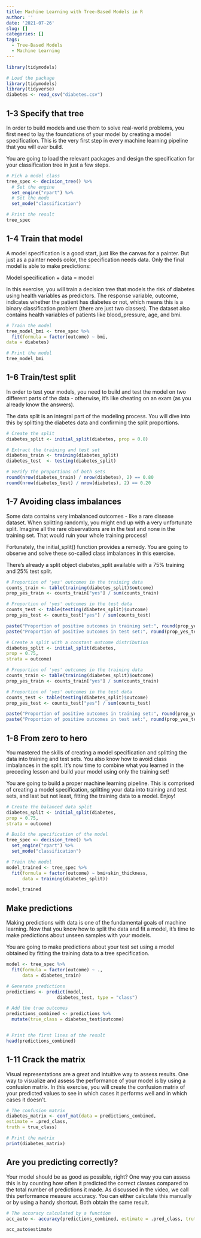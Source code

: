 ```yaml
---
title: Machine Learning with Tree-Based Models in R
author: ''
date: '2021-07-26'
slug: []
categories: []
tags:
  - Tree-Based Models
  - Machine Learning
---
```


```r
library(tidymodels)
```

```r
# Load the package
library(tidymodels)
library(tidyverse)
diabetes <- read_csv("diabetes.csv")
```


## 1-3 Specify that tree

In order to build models and use them to solve real-world problems, you first need to lay the foundations of your model by creating a model specification. This is the very first step in every machine learning pipeline that you will ever build.

You are going to load the relevant packages and design the specification for your classification tree in just a few steps.

```r
# Pick a model class
tree_spec <- decision_tree() %>% 
  # Set the engine
  set_engine("rpart") %>% 
  # Set the mode
  set_mode("classification")

# Print the result
tree_spec
```

## 1-4 Train that model

A model specification is a good start, just like the canvas for a painter. But just as a painter needs color, the specification needs data. Only the final model is able to make predictions:

Model specification + data = model

In this exercise, you will train a decision tree that models the risk of diabetes using health variables as predictors. The response variable, outcome, indicates whether the patient has diabetes or not, which means this is a binary classification problem (there are just two classes). The dataset also contains health variables of patients like blood_pressure, age, and bmi.

```r
# Train the model
tree_model_bmi <- tree_spec %>% 
  fit(formula = factor(outcome) ~ bmi,
data = diabetes)

# Print the model
tree_model_bmi
```

## 1-6 Train/test split

In order to test your models, you need to build and test the model on two different parts of the data - otherwise, it's like cheating on an exam (as you already know the answers).

The data split is an integral part of the modeling process. You will dive into this by splitting the diabetes data and confirming the split proportions.

```r
# Create the split
diabetes_split <- initial_split(diabetes, prop = 0.8)

# Extract the training and test set
diabetes_train <- training(diabetes_split)
diabetes_test  <- testing(diabetes_split)

# Verify the proportions of both sets
round(nrow(diabetes_train) / nrow(diabetes), 2) == 0.80
round(nrow(diabetes_test) / nrow(diabetes), 2) == 0.20
```

## 1-7 Avoiding class imbalances

Some data contains very imbalanced outcomes - like a rare disease dataset. When splitting randomly, you might end up with a very unfortunate split. Imagine all the rare observations are in the test and none in the training set. That would ruin your whole training process!

Fortunately, the initial_split() function provides a remedy. You are going to observe and solve these so-called class imbalances in this exercise.

There's already a split object diabetes_split available with a 75% training and 25% test split.

```r
# Proportion of 'yes' outcomes in the training data
counts_train <- table(training(diabetes_split)$outcome)
prop_yes_train <- counts_train["yes"] / sum(counts_train)

# Proportion of 'yes' outcomes in the test data
counts_test <- table(testing(diabetes_split)$outcome)
prop_yes_test <- counts_test["yes"] / sum(counts_test)

paste("Proportion of positive outcomes in training set:", round(prop_yes_train, 2))
paste("Proportion of positive outcomes in test set:", round(prop_yes_test, 2))

```

```r
# Create a split with a constant outcome distribution
diabetes_split <- initial_split(diabetes,
prop = 0.75,
strata = outcome)

# Proportion of 'yes' outcomes in the training data
counts_train <- table(training(diabetes_split)$outcome)
prop_yes_train <- counts_train["yes"] / sum(counts_train)

# Proportion of 'yes' outcomes in the test data
counts_test <- table(testing(diabetes_split)$outcome)
prop_yes_test <- counts_test["yes"] / sum(counts_test)

paste("Proportion of positive outcomes in training set:", round(prop_yes_train, 2))
paste("Proportion of positive outcomes in test set:", round(prop_yes_test, 2))
```

## 1-8 From zero to hero

You mastered the skills of creating a model specification and splitting the data into training and test sets. You also know how to avoid class imbalances in the split. It's now time to combine what you learned in the preceding lesson and build your model using only the training set!

You are going to build a proper machine learning pipeline. This is comprised of creating a model specification, splitting your data into training and test sets, and last but not least, fitting the training data to a model. Enjoy!

```r
# Create the balanced data split
diabetes_split <- initial_split(diabetes,
prop = 0.75,
strata = outcome)

# Build the specification of the model
tree_spec <- decision_tree() %>% 
  set_engine("rpart") %>% 
  set_mode("classification")

# Train the model
model_trained <- tree_spec %>% 
  fit(formula = factor(outcome) ~ bmi+skin_thickness, 
      data = training(diabetes_split))

model_trained
```

## Make predictions

Making predictions with data is one of the fundamental goals of machine learning. Now that you know how to split the data and fit a model, it's time to make predictions about unseen samples with your models.

You are going to make predictions about your test set using a model obtained by fitting the training data to a tree specification.

```r
model <- tree_spec %>% 
  fit(formula = factor(outcome) ~ ., 
      data = diabetes_train)

# Generate predictions
predictions <- predict(model,
                   diabetes_test, type = "class")

# Add the true outcomes
predictions_combined <- predictions %>% 
  mutate(true_class = diabetes_test$outcome)


# Print the first lines of the result
head(predictions_combined)
```

## 1-11 Crack the matrix

Visual representations are a great and intuitive way to assess results. One way to visualize and assess the performance of your model is by using a confusion matrix. In this exercise, you will create the confusion matrix of your predicted values to see in which cases it performs well and in which cases it doesn't.

```r
# The confusion matrix
diabetes_matrix <- conf_mat(data = predictions_combined,
estimate = .pred_class,
truth = true_class)

# Print the matrix
print(diabetes_matrix)
```

## Are you predicting correctly?

Your model should be as good as possible, right? One way you can assess this is by counting how often it predicted the correct classes compared to the total number of predictions it made. As discussed in the video, we call this performance measure accuracy. You can either calculate this manually or by using a handy shortcut. Both obtain the same result.

```r

# The accuracy calculated by a function
acc_auto <- accuracy(predictions_combined, estimate = .pred_class, truth = factor(true_class))

acc_auto$estimate


```